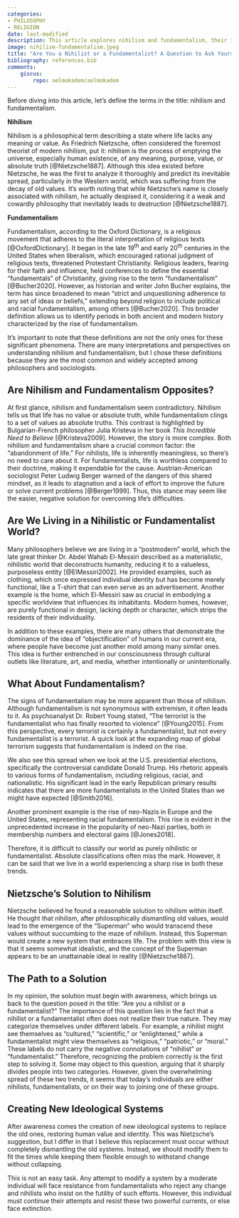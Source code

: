 ```yaml
---
categories:
- PHILOSOPHY
- RELIGION
date: last-modified
description: This article explores nihilism and fundamentalism, their impact on society, and Nietzsche's solution to nihilism. It suggests creating new, flexible ideologies to restore human value and identity, urging readers to reflect on their own beliefs.
image: nihilism-fundamentalism.jpeg
title: "Are You a Nihilist or a Fundamentalist? A Question to Ask Yourself Before It's Too Late"
bibliography: references.bib
comments:
    giscus:
        repo: aelmokadem/aelmokadem
---
```


Before diving into this article, let's define the terms in the title: nihilism and fundamentalism.

**Nihilism**

Nihilism is a philosophical term describing a state where life lacks any meaning or value. As Friedrich Nietzsche, often considered the foremost theorist of modern nihilism, put it: nihilism is the process of emptying the universe, especially human existence, of any meaning, purpose, value, or absolute truth [@Nietzsche1887]. Although this idea existed before Nietzsche, he was the first to analyze it thoroughly and predict its inevitable spread, particularly in the Western world, which was suffering from the decay of old values. It's worth noting that while Nietzsche's name is closely associated with nihilism, he actually despised it, considering it a weak and cowardly philosophy that inevitably leads to destruction [@Nietzsche1887].

**Fundamentalism**

Fundamentalism, according to the Oxford Dictionary, is a religious movement that adheres to the literal interpretation of religious texts [@OxfordDictionary]. It began in the late 19^th^ and early 20^th^ centuries in the United States when liberalism, which encouraged rational judgment of religious texts, threatened Protestant Christianity. Religious leaders, fearing for their faith and influence, held conferences to define the essential "fundamentals" of Christianity, giving rise to the term "fundamentalism" [@Bucher2020]. However, as historian and writer John Bucher explains, the term has since broadened to mean "strict and unquestioning adherence to any set of ideas or beliefs," extending beyond religion to include political and racial fundamentalism, among others [@Bucher2020]. This broader definition allows us to identify periods in both ancient and modern history characterized by the rise of fundamentalism.

It's important to note that these definitions are not the only ones for these significant phenomena. There are many interpretations and perspectives on understanding nihilism and fundamentalism, but I chose these definitions because they are the most common and widely accepted among philosophers and sociologists.

## Are Nihilism and Fundamentalism Opposites?

At first glance, nihilism and fundamentalism seem contradictory. Nihilism tells us that life has no value or absolute truth, while fundamentalism clings to a set of values as absolute truths. This contrast is highlighted by Bulgarian-French philosopher Julia Kristeva in her book *This Incredible Need to Believe* [@Kristeva2009]. However, the story is more complex. Both nihilism and fundamentalism share a crucial common factor: the "abandonment of life." For nihilists, life is inherently meaningless, so there's no need to care about it. For fundamentalists, life is worthless compared to their doctrine, making it expendable for the cause. Austrian-American sociologist Peter Ludwig Berger warned of the dangers of this shared mindset, as it leads to stagnation and a lack of effort to improve the future or solve current problems [@Berger1999]. Thus, this stance may seem like the easier, negative solution for overcoming life's difficulties.

## Are We Living in a Nihilistic or Fundamentalist World?

Many philosophers believe we are living in a "postmodern" world, which the late great thinker Dr. Abdel Wahab El-Messiri described as a materialistic, nihilistic world that deconstructs humanity, reducing it to a valueless, purposeless entity [@ElMessiri2002]. He provided examples, such as clothing, which once expressed individual identity but has become merely functional, like a T-shirt that can even serve as an advertisement. Another example is the home, which El-Messiri saw as crucial in embodying a specific worldview that influences its inhabitants. Modern homes, however, are purely functional in design, lacking depth or character, which strips the residents of their individuality.

In addition to these examples, there are many others that demonstrate the dominance of the idea of "objectification" of humans in our current era, where people have become just another mold among many similar ones. This idea is further entrenched in our consciousness through cultural outlets like literature, art, and media, whether intentionally or unintentionally.

## What About Fundamentalism?

The signs of fundamentalism may be more apparent than those of nihilism. Although fundamentalism is not synonymous with extremism, it often leads to it. As psychoanalyst Dr. Robert Young stated, "The terrorist is the fundamentalist who has finally resorted to violence" [@Young2015]. From this perspective, every terrorist is certainly a fundamentalist, but not every fundamentalist is a terrorist. A quick look at the expanding map of global terrorism suggests that fundamentalism is indeed on the rise.

We also see this spread when we look at the U.S. presidential elections, specifically the controversial candidate Donald Trump. His rhetoric appeals to various forms of fundamentalism, including religious, racial, and nationalistic. His significant lead in the early Republican primary results indicates that there are more fundamentalists in the United States than we might have expected [@Smith2016].

Another prominent example is the rise of neo-Nazis in Europe and the United States, representing racial fundamentalism. This rise is evident in the unprecedented increase in the popularity of neo-Nazi parties, both in membership numbers and electoral gains [@Jones2018].

Therefore, it is difficult to classify our world as purely nihilistic or fundamentalist. Absolute classifications often miss the mark. However, it can be said that we live in a world experiencing a sharp rise in both these trends.

## Nietzsche's Solution to Nihilism

Nietzsche believed he found a reasonable solution to nihilism within itself. He thought that nihilism, after philosophically dismantling old values, would lead to the emergence of the "Superman" who would transcend these values without succumbing to the maze of nihilism. Instead, this Superman would create a new system that embraces life. The problem with this view is that it seems somewhat idealistic, and the concept of the Superman appears to be an unattainable ideal in reality [@Nietzsche1887].

## The Path to a Solution

In my opinion, the solution must begin with awareness, which brings us back to the question posed in the title: "Are you a nihilist or a fundamentalist?" The importance of this question lies in the fact that a nihilist or a fundamentalist often does not realize their true nature. They may categorize themselves under different labels. For example, a nihilist might see themselves as "cultured," "scientific," or "enlightened," while a fundamentalist might view themselves as "religious," "patriotic," or "moral." These labels do not carry the negative connotations of "nihilist" or "fundamentalist." Therefore, recognizing the problem correctly is the first step to solving it. Some may object to this question, arguing that it sharply divides people into two categories. However, given the overwhelming spread of these two trends, it seems that today's individuals are either nihilists, fundamentalists, or on their way to joining one of these groups.

## Creating New Ideological Systems

After awareness comes the creation of new ideological systems to replace the old ones, restoring human value and identity. This was Nietzsche's suggestion, but I differ in that I believe this replacement must occur without completely dismantling the old systems. Instead, we should modify them to fit the times while keeping them flexible enough to withstand change without collapsing.

This is not an easy task. Any attempt to modify a system by a moderate individual will face resistance from fundamentalists who reject any change and nihilists who insist on the futility of such efforts. However, this individual must continue their attempts and resist these two powerful currents, or else face extinction.

